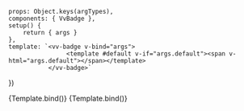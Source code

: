 
<Meta
	title="Components/Badge"
	component={VvBadge}
	args={defaultArgs}
	argTypes={argTypes}
/>

	props: Object.keys(argTypes),
	components: { VvBadge },
	setup() {
		return { args }
	},
	template: `<vv-badge v-bind="args">
			   		<template #default v-if="args.default"><span v-html="args.default"></span></template>	
			   </vv-badge>`
})

<Canvas>
	<Story name="Default" args={{ value: '14' }} play={defaultTest}>
		{Template.bind()}
	</Story>
</Canvas>

<Canvas>
	<Story
		name="Dot"
		args={{ value: '' }}
		argTypes={{
			default: {
				control: {
					disable: true
				}
			},
			value: {
				control: {
					disable: true
				}
			}
		}}
		play={defaultTest}>
		{Template.bind()}
	</Story>
</Canvas>
